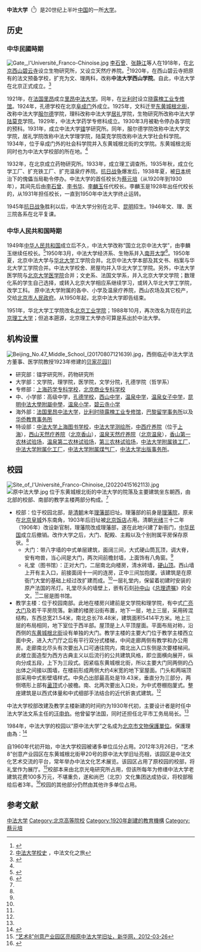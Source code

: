 {{Coord|39.92787|116.4068016|type:landmark_region:CN-11_source:GoogleMaps|display=title}}
{{文物保护单位
| 级别 = 省级
| 省区市 = 北京市
| 名称 = 原中法大学
| 图片 = [[File:Site_of_l'Université_Franco-Chinoise_(20220415162205).jpg|240px]]
| 编号 = 3-100
| 分类 = 近现代重要史迹及代表性建筑
| 时代 = [[中華民國|民國]]
| 所在 = {{CHN}}[[北京市|北京市]][[東城區|東城區]]
| 登录 = 1984年5月24日
}}
'''中法大学'''（{{lang-fr|'''l'Université Franco-Chinoise'''}}<ref>{{cite web|title=特藏部|url=http://www2.lib.pku.edu.cn/portal/portal/media-type/html/group/pkuguest/page/tecangbu.psml|publisher=北京大学图书馆|accessdate=2014-05-17|deadurl=yes|archiveurl=https://web.archive.org/web/20140517161306/http://www2.lib.pku.edu.cn/portal/portal/media-type/html/group/pkuguest/page/tecangbu.psml|archivedate=2014-05-17}}</ref>）是20世纪上半叶[[中国|中国]]的一所[[大学|大学]]。

==历史==
=== 中华民國時期 ===
[[File:Gate,_l'Université_Franco-Chinoise.jpg|thumb]]
[[李石曾|李石曾]]、[[张静江|张静江]]等人在1918年，在[[北京西山|北京西山]][[碧云寺_(北京市)|碧云寺]]设立生物研究所，又设立天然疗养院。<ref>[http://culture.sinofrance.org/jiaoyu/zhongfa.htm 中法大学校史] {{Wayback|url=http://culture.sinofrance.org/jiaoyu/zhongfa.htm |date=20071028090728 }}，中法文化之旅</ref>1920年，在西山碧云寺把原有的法文预备学校，扩充为文、理两科，改称'''中法大学西山学院'''。自此，中法大学在北京正式成立。<ref name=dhly>{{Cite web |url=http://www.bjdclib.com/subdb/laneculture/historybuilding/200906/t20090611_1963.html |title=原中法大学，东华流韵，2009-06-11 |accessdate=2014-09-20 |archive-date=2016-03-05 |archive-url=https://web.archive.org/web/20160305012304/http://www.bjdclib.com/subdb/laneculture/historybuilding/200906/t20090611_1963.html |dead-url=no }}</ref>

1921年，在[[法国|法国]][[里昂|里昂]]成立[[里昂中法大学|里昂中法大学]]。同年，在[[比利时|比利时]]设立[[晓露槐工业专修馆|晓露槐工业专修馆]]。1924年，孔德学校在北京[[阜成门|阜成门]]外成立。1925年，文科迁至[[东黄城根北街|东黄城根北街]]，改称中法大学[[伏尔泰|服尔德]]学院，理科改称中法大学[[居里|居礼]]学院，生物研究所改称中法大学[[拉马克|陆莫克]]学院。1929年，中法大学药学专修科成立。1930年3月被勒令停办各学院的预科。1931年，成立中法大学[[镭|镭]]学研究所。同年，服尔德学院改称中法大学文学院，居礼学院改称中法大学理学院，陆莫克学院改称中法大学社会科学院。1934年，位于阜成门外的社会科学院并入东黄城根北街的文学院。东黄城根北街同时也为中法大学校部的所在地。<ref name=dhly/>

1932年，在北京成立药物研究所。1933年，成立理工调查所。1935年秋，成立化学工厂、扩充铁工厂、扩充温泉疗养院。[[抗日战争|抗日战争]]爆发后，1938年夏，被[[日本|日本]]统治下的傀儡当局勒令停办。中法大学的首任校长为[[蔡元培|蔡元培]]（从1920年到1930年），其间先后由[[李石曾|李石曾]]、[[李书华|李书华]]、[[李麟玉|李麟玉]]任代校长。李麟玉是1928年出任代校长的，从1931年担任校长，一直到1950年中法大学终止运转。

1945年[[抗日战争|抗日战争]]胜利以后，中法大学分别在北平、[[昆明|昆明]]招生。1946年文、理、医三院各系在北平复课。

=== 中华人民共和国時期 ===
1949年[[中华人民共和国|中华人民共和国]]成立后不久，中法大学改称“国立北京中法大学”，由李麟玉继续任校长。<ref>{{Cite web |url=http://book.sina.com.cn/nzt/edu/zhongguomingxiao/51.shtml |title=不可不知的30所中国名校，新浪，于2013-03-13查阅 |accessdate=2008-01-30 |archive-date=2012-07-07 |archive-url=https://archive.is/20120707100510/http://book.sina.com.cn/nzt/edu/zhongguomingxiao/51.shtml |dead-url=no }}</ref>1950年3月，中法大学经济系、生物系并入[[南开大学|南开大学]]<ref>{{cite journal|author1=陈雁|title=北平中法大学的终结与拆分|journal=北京档案|date=2011|issue=3|pages=54-55}}</ref>。1950年夏，北京中法大学与[[华北大学|华北大学]]工学院合并。北京中法大学本部及其文书、档案与华北大学工学院合并。中法大学校舍、房屋均并入华北大学工学院。另外，中法大学医学院与[[北京大学医学院|北京大学医学院]]合并；文史系、法国文学系，并入北京大学文学院；数理化系的学生自己选择，或转入北京大学相应系继续学习，或转入华北大学工学院，改学工科。
原中法大学附属的各中、小学及温泉疗养院，西山农场及其它校产，交给[[北京市人民政府|北京市人民政府]]。从1950年起，北京中法大学即告结束。

1951年，华北大学工学院改名[[北京工业学院|北京工业学院]]；1988年10月，再次改名为现在的[[北京理工大学|北京理工大学]]；但追本遡源，北京理工大學亦可算是系出於中法大學。

==机构设置==
[[File:Beijing_No.47_Middle_School_(20170807121639).jpg|thumb]]，西侧临近中法大学法方董事、医学院教授{{link-fr|贝熙业|Jean-Augustin Bussière}}1923年修建的[[贝家花园|贝家花园]]]]
*研究部：镭学研究所，药物研究所
*大学部：文学院，理学院，医学院，文学分院，孔德学院（哲学系）
*专修部：[[上海药学专科学校|上海药学专科学校]]，[[北京商业专科学校|北京商业专科学校]]
*中、小学部：高级中学，[[孔德学校|孔德学校]]，[[西山中学|西山中学]]，[[北京市第四十七中学|温泉中学]]，[[温泉女子中学|温泉女子中学]]，[[昆明中法大學附屬中學|昆明中法大學附屬中學]]，[[温泉小学|温泉小学]]，[[碧云寺小学|碧云寺小学]]
*海外部：[[法国|法国]][[里昂中法大学|里昂中法大学]]，[[比利时|比利时]][[晓露槐工业专修馆|晓露槐工业专修馆]]，[[巴黎留学事务所|巴黎留学事务所]]以及[[华侨教育事务所|华侨教育事务所]]
*特设部：[[中法大学上海图书学校|中法大学上海图书学校]]，[[中法大学测绘所|中法大学测绘所]]，[[中西疗养院|中西疗养院]]（位于[[上海|上海]]），[[西山天然疗养院|西山天然疗养院]]（[[北京|北京]][[香山_(北京)|香山]]），[[温泉天然疗养院|温泉天然疗养院]]（[[北京|北京]][[溫泉地區|温泉]]），[[香山_(北京)|香山]][[第一农林试验场|第一农林试验场]]，[[溫泉地區|温泉]][[第二农林试验场|第二农林试验场]]，[[第三农林试验场|第三农林试验场]]，[[中法大学附属铁工厂|中法大学附属铁工厂]]，[[中法大学附属化工厂|中法大学附属化工厂]]，[[中法大学附属煤气厂|中法大学附属煤气厂]]，[[中法大学出版事务所|中法大学出版事务所]]。

==校园==
[[File:Site_of_l'Université_Franco-Chinoise_(20220415162113).jpg|thumb]]
[[File:原中法大學.jpg|thumb]]
位于东黄城根北街的中法大学的院落及主要建筑坐东朝西，由北部的校部、南部的教学主楼两部分构成。<ref name=dhly/>

*校部：位于校园北部，是[[清朝|清朝]]末年[[理藩部|理藩部]]旧址。理藩部的前身是[[理藩院|理藩院]]，原来在[[北京皇城|北京皇城]]外东南角，1903年后旧址被[[北京饭店|北京饭店]]占用。清朝[[光绪|光绪]]三十二年（1906年）改设新官制，理藩院改成理藩部，遂在此地兴建了新衙门，[[中华民国|中华民国]]成立后撤销。改作大学之后，大门、配殿、主殿以及个别附属平房保存原状。<ref name=dhly/>
**大门：带八字墙的中式单层建筑，面阔三间，大式硬山筒瓦顶，调大脊，安有吻兽，当心间是大门，两次间前檐封墙，上面饰有八角窗。<ref name=dhly/>
**礼堂（图书馆）：正对大门，二层南北向楼房，清水砖墙，[[硬山顶|硬山顶]]。西山墙上开有主入口，前接面阔十一间的连房，正中三间加抱厦。该建筑是在原衙门大堂的基础上经过改扩建而成。<ref name=dhly/>一层礼堂内，保留着初建时安装的原产法国的吊灯。礼堂尽头的墙壁上，嵌有石刻[[孙中山|孙中山]]《[[总理遗嘱|总理遗嘱]]》的全文。<ref name=whzg/>二层是图书馆。
*教学主楼：位于校园南部。此地在楼房兴建前是文学院和理学院，有中式[[广亮大门|广亮大门]]及若干平房院落。新建的楼房沿街布置，地下一层，地上三层，采用砖混结构，东西总宽21.54米，南北总长78.48米，建筑面积5414平方米。地上三层的布局相同，地下室位于西半部。屋顶是上人平顶屋面。平面布局对称，沿西侧的[[东黄城根北街|东黄城根北街]]设有单独的大门。教学主楼的主要大门位于教学主楼西立面中央，进入大门厅之后有平行双分式楼梯，中间走廊两侧有教学和办公用房。走廊南北尽头有次要出入口可通往院内，南北出入口东侧是次要楼梯间。此楼立面造型为西方古典主义以后流行的公共建筑风格，即立面横向展开，纵向分成五段，上下为三段式。因紧临东黄城根北街，所以主要大门同两侧的凸出体之间接以围墙，在楼前形成两侧大约4米宽的地下室屋面。门头和两端顶部采用中式影壁墙样式。中央凸出部最高处是19.43米，垂直分为三部分，两侧塔形上部有[[盝顶|盝顶]]式小披檐。南、北两次要出入口处，为中式卷棚抱厦式。整座建筑是以西式体量和中式细部手法结合的近代折衷式建筑。<ref name=dhly/>

中法大学校部改建及教学主楼新建的时间约为1930年代初，主要设计者是时任中法大学法文系主任的[[汪申伯|汪申伯]]。他曾留学法国，同时还担任北平市工务局局长。<ref name=dhly/>

1984年，中法大学的校园以“原中法大学”之名成为[[北京市文物保護單位|北京市文物保護單位]]。保護理由為：<ref>{{Cite web |url=http://www.bjww.gov.cn/wbsj/bjwbdw.htm |title=北京市各级文物保护单位，北京市文物局網站，于2010-12-5查閲 |accessdate=2010-12-05 |archive-date=2016-12-29 |archive-url=https://web.archive.org/web/20161229082946/http://www.bjww.gov.cn/wbsj/bjwbdw.htm |dead-url=no }}</ref>
{{quote|主楼是民国初年兴建的中西结合式楼房建筑，礼堂及其它中式建筑物均保存完整。}}

自1960年代初开始，中法大学校园被诸多单位瓜分占用。2012年3月26日，“艺术8”创意产业园区在东黄城根北街甲20号的原中法大学旧址亮相，该园区是中法文化艺术交流的平台，常年举办中法文化艺术展览。该园区占用了原校园的校部，将礼堂作为展厅。<ref>[http://news.xinhuanet.com/society/2012-03/26/c_111704316.htm “艺术8”创意产业园区亮相原中法大学旧址，新华网，2012-03-26]</ref>校部本来由北京光电研究所占用，但该所每年为修缮中法大学老建筑花费100多万元，不堪重负，遂和尚巴（北京）文化集团达成协议，将校部租给后者3年。<ref name=whzg>{{Cite web |url=http://cul.china.com.cn/chuangyi/2011-10/16/content_4547073.htm |title=尚8连锁增添第六颗明珠 中法大学旧址变身文创园，文化中国，2011-10-16 |access-date=2014-09-20 |archive-url=https://web.archive.org/web/20150430070117/http://cul.china.com.cn/chuangyi/2011-10/16/content_4547073.htm |archive-date=2015-04-30 |dead-url=yes }}</ref>校园的其他部分仍然由其他许多单位占用。

== 参考文献 ==
{{Reflist|2}}

{{北京市文物保護單位}}
{{中國近代大學建築}}
{{中華民國大陸時期大專院校}}
{{Authority control}}

[[Category:中法大学|]]
[[Category:北京高等院校|Category:北京高等院校]]
[[Category:1920年創建的教育機構|Category:1920年創建的教育機構]]
[[Category:蔡元培|Category:蔡元培]]